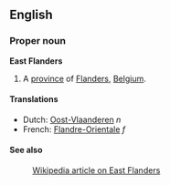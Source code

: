 ==English==
===Proper noun===
'''East Flanders'''

#A [[province]] of [[Flanders]], [[Belgium]].

====Translations====
*Dutch: [[Oost-Vlaanderen]] ''n''
*French: [[Flandre-Orientale]] ''f''

====See also====
:[[en:East_Flanders|Wikipedia article on East Flanders]]